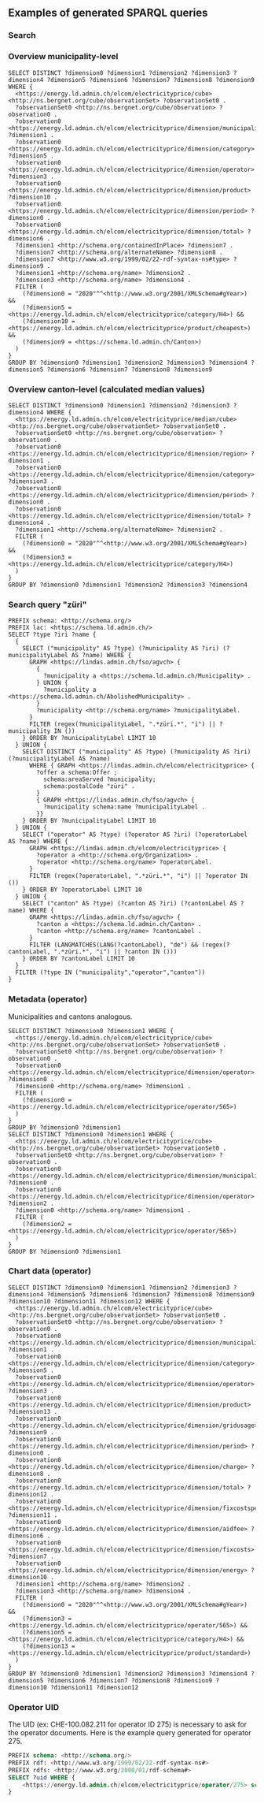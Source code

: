 
## Examples of generated SPARQL queries

### Search

<ReactSpecimen span={6}>
  <SearchQueryExample />
</ReactSpecimen>

### Overview municipality-level

```
SELECT DISTINCT ?dimension0 ?dimension1 ?dimension2 ?dimension3 ?dimension4 ?dimension5 ?dimension6 ?dimension7 ?dimension8 ?dimension9 WHERE {
  <https://energy.ld.admin.ch/elcom/electricityprice/cube> <http://ns.bergnet.org/cube/observationSet> ?observationSet0 .
  ?observationSet0 <http://ns.bergnet.org/cube/observation> ?observation0 .
  ?observation0 <https://energy.ld.admin.ch/elcom/electricityprice/dimension/municipality> ?dimension1 .
  ?observation0 <https://energy.ld.admin.ch/elcom/electricityprice/dimension/category> ?dimension5 .
  ?observation0 <https://energy.ld.admin.ch/elcom/electricityprice/dimension/operator> ?dimension3 .
  ?observation0 <https://energy.ld.admin.ch/elcom/electricityprice/dimension/product> ?dimension10 .
  ?observation0 <https://energy.ld.admin.ch/elcom/electricityprice/dimension/period> ?dimension0 .
  ?observation0 <https://energy.ld.admin.ch/elcom/electricityprice/dimension/total> ?dimension6 .
  ?dimension1 <http://schema.org/containedInPlace> ?dimension7 .
  ?dimension7 <http://schema.org/alternateName> ?dimension8 .
  ?dimension7 <http://www.w3.org/1999/02/22-rdf-syntax-ns#type> ?dimension9 .
  ?dimension1 <http://schema.org/name> ?dimension2 .
  ?dimension3 <http://schema.org/name> ?dimension4 .
  FILTER (
    (?dimension0 = "2020"^^<http://www.w3.org/2001/XMLSchema#gYear>) &&
    (?dimension5 = <https://energy.ld.admin.ch/elcom/electricityprice/category/H4>) &&
    (?dimension10 = <https://energy.ld.admin.ch/elcom/electricityprice/product/cheapest>) &&
    (?dimension9 = <https://schema.ld.admin.ch/Canton>)
  )
}
GROUP BY ?dimension0 ?dimension1 ?dimension2 ?dimension3 ?dimension4 ?dimension5 ?dimension6 ?dimension7 ?dimension8 ?dimension9
```

### Overview canton-level (calculated median values)

```
SELECT DISTINCT ?dimension0 ?dimension1 ?dimension2 ?dimension3 ?dimension4 WHERE {
  <https://energy.ld.admin.ch/elcom/electricityprice/median/cube> <http://ns.bergnet.org/cube/observationSet> ?observationSet0 .
  ?observationSet0 <http://ns.bergnet.org/cube/observation> ?observation0 .
  ?observation0 <https://energy.ld.admin.ch/elcom/electricityprice/dimension/region> ?dimension1 .
  ?observation0 <https://energy.ld.admin.ch/elcom/electricityprice/dimension/category> ?dimension3 .
  ?observation0 <https://energy.ld.admin.ch/elcom/electricityprice/dimension/period> ?dimension0 .
  ?observation0 <https://energy.ld.admin.ch/elcom/electricityprice/dimension/total> ?dimension4 .
  ?dimension1 <http://schema.org/alternateName> ?dimension2 .
  FILTER (
    (?dimension0 = "2020"^^<http://www.w3.org/2001/XMLSchema#gYear>) &&
    (?dimension3 = <https://energy.ld.admin.ch/elcom/electricityprice/category/H4>)
  )
}
GROUP BY ?dimension0 ?dimension1 ?dimension2 ?dimension3 ?dimension4
```

### Search query "züri"

```
PREFIX schema: <http://schema.org/>
PREFIX lac: <https://schema.ld.admin.ch/>
SELECT ?type ?iri ?name {
  {
    SELECT ("municipality" AS ?type) (?municipality AS ?iri) (?municipalityLabel AS ?name) WHERE {
      GRAPH <https://lindas.admin.ch/fso/agvch> {
        {
          ?municipality a <https://schema.ld.admin.ch/Municipality> .
        } UNION {
          ?municipality a <https://schema.ld.admin.ch/AbolishedMunicipality> .
        }
        ?municipality <http://schema.org/name> ?municipalityLabel.
      }
      FILTER (regex(?municipalityLabel, ".*züri.*", "i") || ?municipality IN ())
    } ORDER BY ?municipalityLabel LIMIT 10
  } UNION {
    SELECT DISTINCT ("municipality" AS ?type) (?municipality AS ?iri) (?municipalityLabel AS ?name)
      WHERE { GRAPH <https://lindas.admin.ch/elcom/electricityprice> {
        ?offer a schema:Offer ;
          schema:areaServed ?municipality;
          schema:postalCode "züri" .
        }
        { GRAPH <https://lindas.admin.ch/fso/agvch> {
          ?municipality schema:name ?municipalityLabel .
        }}
    } ORDER BY ?municipalityLabel LIMIT 10
  } UNION {
    SELECT ("operator" AS ?type) (?operator AS ?iri) (?operatorLabel AS ?name) WHERE {
      GRAPH <https://lindas.admin.ch/elcom/electricityprice> {
        ?operator a <http://schema.org/Organization> .
        ?operator <http://schema.org/name> ?operatorLabel.
      }
      FILTER (regex(?operatorLabel, ".*züri.*", "i") || ?operator IN ())
    } ORDER BY ?operatorLabel LIMIT 10
  } UNION {
    SELECT ("canton" AS ?type) (?canton AS ?iri) (?cantonLabel AS ?name) WHERE {
      GRAPH <https://lindas.admin.ch/fso/agvch> {
        ?canton a <https://schema.ld.admin.ch/Canton> .
        ?canton <http://schema.org/name> ?cantonLabel .
      }
      FILTER (LANGMATCHES(LANG(?cantonLabel), "de") && (regex(?cantonLabel, ".*züri.*", "i") || ?canton IN ()))
    } ORDER BY ?cantonLabel LIMIT 10
  }
  FILTER (?type IN ("municipality","operator","canton"))
}
```

### Metadata (operator)

Municipalities and cantons analogous.

```
SELECT DISTINCT ?dimension0 ?dimension1 WHERE {
  <https://energy.ld.admin.ch/elcom/electricityprice/cube> <http://ns.bergnet.org/cube/observationSet> ?observationSet0 .
  ?observationSet0 <http://ns.bergnet.org/cube/observation> ?observation0 .
  ?observation0 <https://energy.ld.admin.ch/elcom/electricityprice/dimension/operator> ?dimension0 .
  ?dimension0 <http://schema.org/name> ?dimension1 .
  FILTER (
    (?dimension0 = <https://energy.ld.admin.ch/elcom/electricityprice/operator/565>)
  )
}
GROUP BY ?dimension0 ?dimension1
SELECT DISTINCT ?dimension0 ?dimension1 WHERE {
  <https://energy.ld.admin.ch/elcom/electricityprice/cube> <http://ns.bergnet.org/cube/observationSet> ?observationSet0 .
  ?observationSet0 <http://ns.bergnet.org/cube/observation> ?observation0 .
  ?observation0 <https://energy.ld.admin.ch/elcom/electricityprice/dimension/municipality> ?dimension0 .
  ?observation0 <https://energy.ld.admin.ch/elcom/electricityprice/dimension/operator> ?dimension2 .
  ?dimension0 <http://schema.org/name> ?dimension1 .
  FILTER (
    (?dimension2 = <https://energy.ld.admin.ch/elcom/electricityprice/operator/565>)
  )
}
GROUP BY ?dimension0 ?dimension1
```

### Chart data (operator)

```
SELECT DISTINCT ?dimension0 ?dimension1 ?dimension2 ?dimension3 ?dimension4 ?dimension5 ?dimension6 ?dimension7 ?dimension8 ?dimension9 ?dimension10 ?dimension11 ?dimension12 WHERE {
  <https://energy.ld.admin.ch/elcom/electricityprice/cube> <http://ns.bergnet.org/cube/observationSet> ?observationSet0 .
  ?observationSet0 <http://ns.bergnet.org/cube/observation> ?observation0 .
  ?observation0 <https://energy.ld.admin.ch/elcom/electricityprice/dimension/municipality> ?dimension1 .
  ?observation0 <https://energy.ld.admin.ch/elcom/electricityprice/dimension/category> ?dimension5 .
  ?observation0 <https://energy.ld.admin.ch/elcom/electricityprice/dimension/operator> ?dimension3 .
  ?observation0 <https://energy.ld.admin.ch/elcom/electricityprice/dimension/product> ?dimension13 .
  ?observation0 <https://energy.ld.admin.ch/elcom/electricityprice/dimension/gridusage> ?dimension9 .
  ?observation0 <https://energy.ld.admin.ch/elcom/electricityprice/dimension/period> ?dimension0 .
  ?observation0 <https://energy.ld.admin.ch/elcom/electricityprice/dimension/charge> ?dimension8 .
  ?observation0 <https://energy.ld.admin.ch/elcom/electricityprice/dimension/total> ?dimension12 .
  ?observation0 <https://energy.ld.admin.ch/elcom/electricityprice/dimension/fixcostspercent> ?dimension11 .
  ?observation0 <https://energy.ld.admin.ch/elcom/electricityprice/dimension/aidfee> ?dimension6 .
  ?observation0 <https://energy.ld.admin.ch/elcom/electricityprice/dimension/fixcosts> ?dimension7 .
  ?observation0 <https://energy.ld.admin.ch/elcom/electricityprice/dimension/energy> ?dimension10 .
  ?dimension1 <http://schema.org/name> ?dimension2 .
  ?dimension3 <http://schema.org/name> ?dimension4 .
  FILTER (
    (?dimension0 = "2020"^^<http://www.w3.org/2001/XMLSchema#gYear>) &&
    (?dimension3 = <https://energy.ld.admin.ch/elcom/electricityprice/operator/565>) &&
    (?dimension5 = <https://energy.ld.admin.ch/elcom/electricityprice/category/H4>) &&
    (?dimension13 = <https://energy.ld.admin.ch/elcom/electricityprice/product/standard>)
  )
}
GROUP BY ?dimension0 ?dimension1 ?dimension2 ?dimension3 ?dimension4 ?dimension5 ?dimension6 ?dimension7 ?dimension8 ?dimension9 ?dimension10 ?dimension11 ?dimension12
```

### Operator UID

The UID (ex: CHE-100.082.211 for operator ID 275) is necessary to ask for the
operator documents. Here is the example query generated for operator 275.

```sql
PREFIX schema: <http://schema.org/>
PREFIX rdf: <http://www.w3.org/1999/02/22-rdf-syntax-ns#>
PREFIX rdfs: <http://www.w3.org/2000/01/rdf-schema#>
SELECT ?uid WHERE {
	<https://energy.ld.admin.ch/elcom/electricityprice/operator/275> schema:identifier ?uid.
}
```
